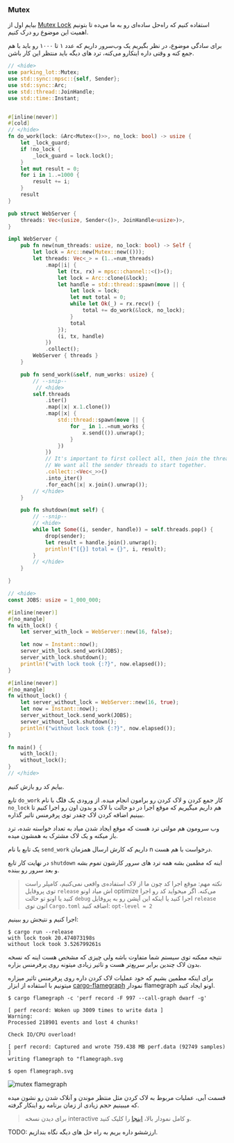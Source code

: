 ### Mutex

بیایم اول از
[Mutex Lock](<https://en.wikipedia.org/wiki/Lock_(computer_science)>)
استفاده کنیم که راه‌حل ساده‌ای رو به ما می‌ده تا بتونیم اهمیت این موضوع رو درک کنیم.

برای سادگی موضوع،‌ در نظر بگیریم یک وب‌سرور داریم که عدد ۱ تا ۱۰۰۰ رو باید با هم جمع کنه
و وقتی داره اینکارو می‌کنه،‌ ترد های دیگه باید منتظر این کار باشن.

```rust
// <hide>
use parking_lot::Mutex;
use std::sync::mpsc::{self, Sender};
use std::sync::Arc;
use std::thread::JoinHandle;
use std::time::Instant;


#[inline(never)]
#[cold]
// </hide>
fn do_work(lock: &Arc<Mutex<()>>, no_lock: bool) -> usize {
    let _lock_guard;
    if !no_lock {
        _lock_guard = lock.lock();
    }
    let mut result = 0;
    for i in 1..=1000 {
        result += i;
    }
    result
}

pub struct WebServer {
    threads: Vec<(usize, Sender<()>, JoinHandle<usize>)>,
}

impl WebServer {
    pub fn new(num_threads: usize, no_lock: bool) -> Self {
        let lock = Arc::new(Mutex::new(()));
        let threads: Vec<_> = (1..=num_threads)
            .map(|i| {
                let (tx, rx) = mpsc::channel::<()>();
                let lock = Arc::clone(&lock);
                let handle = std::thread::spawn(move || {
                    let lock = lock;
                    let mut total = 0;
                    while let Ok(_) = rx.recv() {
                        total += do_work(&lock, no_lock);
                    }
                    total
                });
                (i, tx, handle)
            })
            .collect();
        WebServer { threads }
    }

    pub fn send_work(&self, num_works: usize) {
        // --snip--
         // <hide>
        self.threads
            .iter()
            .map(|x| x.1.clone())
            .map(|x| {
                std::thread::spawn(move || {
                    for _ in 1..=num_works {
                        x.send(()).unwrap();
                    }
                })
            })
            // It's important to first collect all, then join the threads.
            // We want all the sender threads to start together.
            .collect::<Vec<_>>()
            .into_iter()
            .for_each(|x| x.join().unwrap());
        // </hide>
    }

    pub fn shutdown(mut self) {
        // --snip--
        // <hide>
        while let Some((i, sender, handle)) = self.threads.pop() {
            drop(sender);
            let result = handle.join().unwrap();
            println!("[{}] total = {}", i, result);
        }
        // </hide>
    }

}

// <hide>
const JOBS: usize = 1_000_000;

#[inline(never)]
#[no_mangle]
fn with_lock() {
    let server_with_lock = WebServer::new(16, false);

    let now = Instant::now();
    server_with_lock.send_work(JOBS);
    server_with_lock.shutdown();
    println!("with lock took {:?}", now.elapsed());
}

#[inline(never)]
#[no_mangle]
fn without_lock() {
    let server_without_lock = WebServer::new(16, true);
    let now = Instant::now();
    server_without_lock.send_work(JOBS);
    server_without_lock.shutdown();
    println!("without lock took {:?}", now.elapsed());
}

fn main() {
    with_lock();
    without_lock();
}
// </hide>
```

بیایم کد رو بازش کنیم.

تابع `do_work` کار جمع کردن و لاک کردن رو برامون انجام میده.
از ورودی یک فلگ با نام
`no_lock`
هم داریم میگیریم که موقع اجرا در دو حالت با لاک و بدون اون رو اجرا کنیم تا ببینیم
اضافه کردن لاک چقدر توی پرفرمنس تاثیر گذاره.

وب سرومون هم مولتی ترد هست
که موقع ایجاد شدن میاد به تعداد خواسته شده، ترد باز میکنه و یک لاک مشترک به همشون میده.

یک تابع با نام
`send_work`
داریم که کارش ارسال همزمان n درخواست با هم هست.

در نهایت کار تابع
`shutdown`
اینه که مطمین بشه همه ترد های سرور کارشون تموم بشه و بعد سرور رو ببنده.

> نکته مهم: موقع اجرا کد چون ما از لاک استفاده‌ی واقعی نمی‌کنیم، کامپلر راست توی پروفایل
> `release`
> اش میاد اونو optimize می‌کنه.
> اگر میخواید کد رو اجرا کنید یا اونو تو حالت
> `debug`
> اجرا کنید یا اینکه این آپشن رو به پروفایل
> `release`
> اتون توی `Cargo.toml`
> اضافه کنید: `opt-level = 2`

اجرا کنیم و نتیجش رو ببینیم:

```shell
$ cargo run --release
with lock took 20.474073198s
without lock took 3.526799261s
```

نتیجه ممکنه توی سیستم شما متفاوت باشه ولی چیزی که مشخص هست اینه که نسخه بدون لاک چندین برابر سریع‌تر هست و تاثیر زیادی
میتونه روی پرفرمنس بزاره.

برای اینکه مطمین بشیم که خود عملیات لاک کردن داره روی پرفرمنس تاثیر میزاره میتونیم با استفاده از ابزار
[cargo-flamegraph](https://github.com/flamegraph-rs/flamegraph)
نمودار
flamegraph
اونو ایجاد کنید.

```shell
$ cargo flamegraph -c 'perf record -F 997 --call-graph dwarf -g'

[ perf record: Woken up 3009 times to write data ]
Warning:
Processed 218901 events and lost 4 chunks!

Check IO/CPU overload!

[ perf record: Captured and wrote 759.438 MB perf.data (92749 samples) ]
writing flamegraph to "flamegraph.svg

$ open flamegraph.svg
```

![mutex flamegraph](ratelimit_mutex_flamegraph.png)

قسمت آبی، عملیات مربوط به لاک کردن مثل منتظر موندن و آنلاک شدن رو نشون میده که میبینیم حجم زیادی از زمان برنامه رو اینکار گرفته.

> برای دیدن نسخه interactive و کامل نمودار بالا،
> [اینجا](/images/ratelimit_mutex_flamegraph.svg)
> را کلیک کنید.

TODO: ارزششو داره بریم به راه حل های دیگه نگاه بندازیم.
